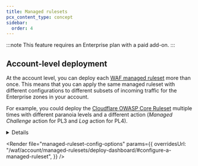 ```yaml
---
title: Managed rulesets
pcx_content_type: concept
sidebar:
  order: 4
---
```



:::note
This feature requires an Enterprise plan with a paid add-on.
:::

<Render file="waf-managed-rules-intro" />

## Account-level deployment

At the account level, you can deploy each [WAF managed ruleset](/waf/managed-rules/#managed-rulesets) more than once. This means that you can apply the same managed ruleset with different configurations to different subsets of incoming traffic for the Enterprise zones in your account.

For example, you could deploy the [Cloudflare OWASP Core Ruleset](/waf/managed-rules/reference/owasp-core-ruleset/) multiple times with different paranoia levels and a different action (_Managed Challenge_ action for PL3 and _Log_ action for PL4).

<Details header="Example: Deploy OWASP with two different configurations">

The following example deploys the [Cloudflare OWASP Core Ruleset](/waf/managed-rules/reference/owasp-core-ruleset/) multiple times at the account level through the following execute rules:

- First execute rule: Enable OWASP rules up to paranoia level 3 (PL3) and set the action to _Managed Challenge_.
- Second execute rule: Enable OWASP rules up to PL4 and set the action to _Log_.

This configuration gives you additional protection by enabling PL3 rules, but without blocking the requests, since higher paranoia levels are more prone to false positives.

The second rule logs any matches for PL4 rules, the most strict set of rules in the ruleset, so that it does not affect live traffic. You could use this configuration to understand which traffic would be affected by PL4 rules.

<Tabs syncKey="dashPlusAPI"> <TabItem label="Dashboard">

1. Deploy the Cloudflare OWASP Core Ruleset by following the [dashboard instructions](/waf/account/managed-rulesets/deploy-dashboard/#deploy-a-managed-ruleset), customizing the ruleset behavior using these settings:

   - **OWASP Anomaly Score Threshold**: _Medium - 40 and higher_
   - **OWASP Paranoia Level**: _PL3_
   - **OWASP Action**: _Managed Challenge_

2. Select **Deploy**.

3. Repeat the deployment procedure for the OWASP ruleset, but with following ruleset configuration:

   - **OWASP Anomaly Score Threshold**: _Medium - 40 and higher_
   - **OWASP Paranoia Level**: _PL4_
   - **OWASP Action**: _Log_

Once you finish your configuration, the **Deployed managed rulesets** list will show two _Execute_ rules for the Cloudflare OWASP Core Ruleset.

</TabItem> <TabItem label="API">

The following `POST` request for the [Create an account ruleset](/api/resources/rulesets/methods/create/) operation creates an [entry point ruleset](/ruleset-engine/about/rulesets/#entry-point-ruleset) for the `http_request_firewall_managed` phase at the account level. The ruleset includes two rules deploying the Cloudflare OWASP Core Ruleset twice with different configurations.

```bash
curl "https://api.cloudflare.com/client/v4/accounts/{account_id}/rulesets" \
--header "Authorization: Bearer <API_TOKEN>" \
--header "Content-Type: application/json" \
--data '{
  "name": "My ruleset",
  "description": "Entry point ruleset for WAF managed rulesets (account)",
  "kind": "root",
  "phase": "http_request_firewall_managed",
  "rules": [
    {
      "action": "execute",
      "action_parameters": {
        "id": "4814384a9e5d4991b9815dcfc25d2f1f",
        "overrides": {
          "categories": [
            {
              "category": "paranoia-level-4",
              "enabled": false
            }
          ],
          "rules": [
            {
              "id": "6179ae15870a4bb7b2d480d4843b323c",
              "action": "managed_challenge"
            }
          ]
        }
      },
      "expression": "cf.zone.plan eq \"ENT\"",
      "description": "Execute OWASP ruleset at PL3 with Managed Challenge action"
    },
    {
      "action": "execute",
      "action_parameters": {
        "id": "4814384a9e5d4991b9815dcfc25d2f1f",
        "overrides": {
          "rules": [
            {
              "id": "6179ae15870a4bb7b2d480d4843b323c",
              "action": "log"
            }
          ]
        }
      },
      "expression": "cf.zone.plan eq \"ENT\"",
      "description": "Execute OWASP ruleset at PL4 with Log action"
    }
  ]
}'
```

</TabItem> </Tabs>

</Details>

<Render
	file="managed-ruleset-config-options"
	params={{
		overridesUrl:
			"/waf/account/managed-rulesets/deploy-dashboard/#configure-a-managed-ruleset",
	}}
/>
